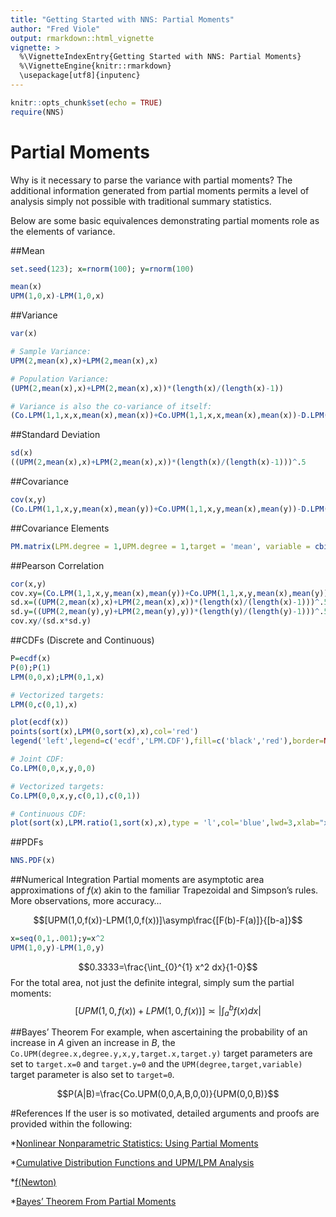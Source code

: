 ---
title: "Getting Started with NNS: Partial Moments"
author: "Fred Viole"
output: rmarkdown::html_vignette
vignette: >
  %\VignetteIndexEntry{Getting Started with NNS: Partial Moments}
  %\VignetteEngine{knitr::rmarkdown}
  \usepackage[utf8]{inputenc}
---

```{r setup, include=FALSE}
knitr::opts_chunk$set(echo = TRUE)
require(NNS)
```

# Partial Moments

Why is it necessary to parse the variance with partial moments?  The additional information generated from partial moments permits a level of analysis simply not possible with traditional summary statistics.

Below are some basic equivalences demonstrating partial moments role as the elements of variance.

##Mean
```{r mean}
set.seed(123); x=rnorm(100); y=rnorm(100)

mean(x)
UPM(1,0,x)-LPM(1,0,x)
```

##Variance
```{r variance}
var(x)

# Sample Variance:
UPM(2,mean(x),x)+LPM(2,mean(x),x)

# Population Variance:
(UPM(2,mean(x),x)+LPM(2,mean(x),x))*(length(x)/(length(x)-1))

# Variance is also the co-variance of itself:
(Co.LPM(1,1,x,x,mean(x),mean(x))+Co.UPM(1,1,x,x,mean(x),mean(x))-D.LPM(1,1,x,x,mean(x),mean(x))-D.UPM(1,1,x,x,mean(x),mean(x)))*(length(x)/(length(x)-1))
```


##Standard Deviation
```{r stdev}
sd(x)
((UPM(2,mean(x),x)+LPM(2,mean(x),x))*(length(x)/(length(x)-1)))^.5
```

##Covariance
```{r covariance}
cov(x,y)
(Co.LPM(1,1,x,y,mean(x),mean(y))+Co.UPM(1,1,x,y,mean(x),mean(y))-D.LPM(1,1,x,y,mean(x),mean(y))-D.UPM(1,1,x,y,mean(x),mean(y)))*(length(x)/(length(x)-1))
```

##Covariance Elements
```{r cov_dec}
PM.matrix(LPM.degree = 1,UPM.degree = 1,target = 'mean', variable = cbind(x,y), pop.adj = TRUE)
```

##Pearson Correlation
```{r pearson}
cor(x,y)
cov.xy=(Co.LPM(1,1,x,y,mean(x),mean(y))+Co.UPM(1,1,x,y,mean(x),mean(y))-D.LPM(1,1,x,y,mean(x),mean(y))-D.UPM(1,1,x,y,mean(x),mean(y)))*(length(x)/(length(x)-1))
sd.x=((UPM(2,mean(x),x)+LPM(2,mean(x),x))*(length(x)/(length(x)-1)))^.5
sd.y=((UPM(2,mean(y),y)+LPM(2,mean(y),y))*(length(y)/(length(y)-1)))^.5
cov.xy/(sd.x*sd.y)
```

##CDFs (Discrete and Continuous)
```{r cdfs}
P=ecdf(x)
P(0);P(1)
LPM(0,0,x);LPM(0,1,x)

# Vectorized targets:
LPM(0,c(0,1),x)

plot(ecdf(x))
points(sort(x),LPM(0,sort(x),x),col='red')
legend('left',legend=c('ecdf','LPM.CDF'),fill=c('black','red'),border=NA,bty='n')

# Joint CDF:
Co.LPM(0,0,x,y,0,0)

# Vectorized targets:
Co.LPM(0,0,x,y,c(0,1),c(0,1))

# Continuous CDF:
plot(sort(x),LPM.ratio(1,sort(x),x),type = 'l',col='blue',lwd=3,xlab="x")
```


##PDFs
```{r pdfs}
NNS.PDF(x)
```

##Numerical Integration
Partial moments are asymptotic area approximations of $f(x)$ akin to the familiar Trapezoidal and Simpson's rules.  More observations, more accuracy...

$$[UPM(1,0,f(x))-LPM(1,0,f(x))]\asymp\frac{[F(b)-F(a)]}{[b-a]}$$

```{r numerical integration}
x=seq(0,1,.001);y=x^2
UPM(1,0,y)-LPM(1,0,y)
```

$$0.3333=\frac{\int_{0}^{1} x^2 dx}{1-0}$$
For the total area, not just the definite integral, simply sum the partial moments:
$$[UPM(1,0,f(x))+LPM(1,0,f(x))]\asymp\left\lvert{\int_{a}^{b} f(x)dx}\right\rvert$$

##Bayes' Theorem
For example, when ascertaining the probability of an increase in $A$ given an increase in $B$, the `Co.UPM(degree.x,degree.y,x,y,target.x,target.y)` target parameters are set to `target.x=0` and `target.y=0` and the `UPM(degree,target,variable)` target parameter is also set to `target=0`.

$$P(A|B)=\frac{Co.UPM(0,0,A,B,0,0)}{UPM(0,0,B)}$$

#References
If the user is so motivated, detailed arguments and proofs are provided within the following:

*[Nonlinear Nonparametric Statistics: Using Partial Moments](http://a.co/5bpHvUg)

*[Cumulative Distribution Functions and UPM/LPM Analysis](https://ssrn.com/abstract=2148482)

*[f(Newton)](https://ssrn.com/abstract=2186471)

*[Bayes' Theorem From Partial Moments](https://github.com/OVVO-Financial/NNS/blob/NNS-Beta-Version/examples/Bayes'%20Theorem%20From%20Partial%20Moments.pdf)
